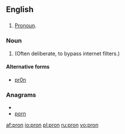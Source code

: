 ==English==

==={{abbreviation|en}}===
{{infl|en|abbreviation}}

# [[pronoun|Pronoun]].

===Noun===
{{en-noun|-}}

# {{internet|leet}} {{misspelling of|porn}} (Often deliberate, to bypass internet filters.)

====Alternative forms====
* [[pr0n]]

===Anagrams===
* {{alphagram|nopr}}
* [[porn#English|porn]]

[[af:pron]]
[[io:pron]]
[[pl:pron]]
[[ru:pron]]
[[vo:pron]]